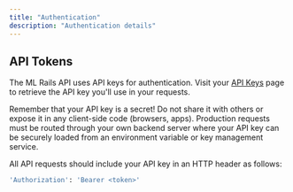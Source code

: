 ```yaml
---
title: "Authentication"
description: "Authentication details"
---
```


## API Tokens

The ML Rails API uses API keys for authentication. Visit your [API Keys](https://console.mlrails.com) page to retrieve the API key you'll use in your requests.

Remember that your API key is a secret! Do not share it with others or expose it in any client-side code (browsers, apps). Production requests must be routed through your own backend server where your API key can be securely loaded from an environment variable or key management service.

All API requests should include your API key in an HTTP header as follows:

```bash
'Authorization': 'Bearer <token>'
```